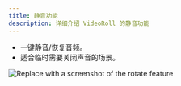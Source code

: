 ```yaml
---
title: 静音功能
description: 详细介绍 VideoRoll 的静音功能
---
```


- 一键静音/恢复音频。
- 适合临时需要关闭声音的场景。

![Replace with a screenshot of the rotate feature](../../assets/image/video.png)